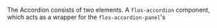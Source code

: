 The Accordion consists of two elements. A `flos-accordion` component, which acts as a wrapper for the `flos-accordion-panel`'s

